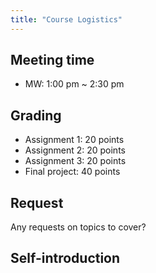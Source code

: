 ```yaml
---
title: "Course Logistics"
---
```


## Meeting time

+ MW: 1:00 pm ~ 2:30 pm

## Grading

+ Assignment 1: 20 points 
+ Assignment 2: 20 points
+ Assignment 3: 20 points
+ Final project: 40 points

## Request

Any requests on topics to cover?

## Self-introduction


